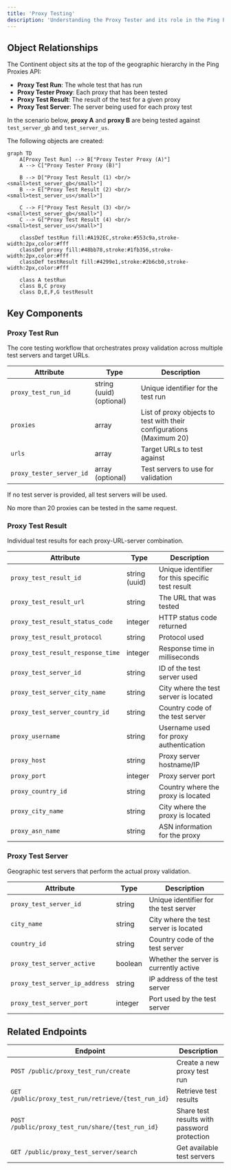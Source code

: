```yaml
---
title: 'Proxy Testing'
description: 'Understanding the Proxy Tester and its role in the Ping Proxies API'
---
```


## Object Relationships

The Continent object sits at the top of the geographic hierarchy in the Ping Proxies API:

- **Proxy Test Run**: The whole test that has run
- **Proxy Tester Proxy**: Each proxy that has been tested
- **Proxy Test Result**: The result of the test for a given proxy
- **Proxy Test Server**: The server being used for each proxy test

In the scenario below, **proxy A** and **proxy B** are being tested against `test_server_gb` and `test_server_us`.

The following objects are created:

```mermaid
graph TD
    A[Proxy Test Run] --> B["Proxy Tester Proxy (A)"]
    A --> C["Proxy Tester Proxy (B)"]
    
    B --> D["Proxy Test Result (1) <br/><small>test_server_gb</small>"]
    B --> E["Proxy Test Result (2) <br/><small>test_server_us</small>"]
    
    C --> F["Proxy Test Result (3) <br/><small>test_server_gb</small>"]
    C --> G["Proxy Test Result (4) <br/><small>test_server_us</small>"]
    
    classDef testRun fill:#A192EC,stroke:#553c9a,stroke-width:2px,color:#fff
    classDef proxy fill:#48bb78,stroke:#1fb356,stroke-width:2px,color:#fff
    classDef testResult fill:#4299e1,stroke:#2b6cb0,stroke-width:2px,color:#fff
    
    class A testRun
    class B,C proxy
    class D,E,F,G testResult
```

## Key Components

### Proxy Test Run

The core testing workflow that orchestrates proxy validation across multiple test servers and target URLs.

| Attribute | Type | Description |
|-----------|------|-------------|
| `proxy_test_run_id` | string (uuid) (optional) | Unique identifier for the test run |
| `proxies` | array | List of proxy objects to test with their configurations (Maximum 20)|
| `urls` | array | Target URLs to test against |
| `proxy_tester_server_id` | array (optional) | Test servers to use for validation |

If no test server is provided, all test servers will be used.

No more than 20 proxies can be tested in the same request.

### Proxy Test Result

Individual test results for each proxy-URL-server combination.

| Attribute | Type | Description |
|-----------|------|-------------|
| `proxy_test_result_id` | string (uuid) | Unique identifier for this specific test result |
| `proxy_test_result_url` | string | The URL that was tested |
| `proxy_test_result_status_code` | integer | HTTP status code returned |
| `proxy_test_result_protocol` | string | Protocol used |
| `proxy_test_result_response_time` | integer | Response time in milliseconds |
| `proxy_test_server_id` | string | ID of the test server used |
| `proxy_test_server_city_name` | string | City where the test server is located |
| `proxy_test_server_country_id` | string | Country code of the test server |
| `proxy_username` | string | Username used for proxy authentication |
| `proxy_host` | string | Proxy server hostname/IP |
| `proxy_port` | integer | Proxy server port |
| `proxy_country_id` | string | Country where the proxy is located |
| `proxy_city_name` | string | City where the proxy is located |
| `proxy_asn_name` | string | ASN information for the proxy |

### Proxy Test Server

Geographic test servers that perform the actual proxy validation.

| Attribute | Type | Description |
|-----------|------|-------------|
| `proxy_test_server_id` | string | Unique identifier for the test server |
| `city_name` | string | City where the test server is located |
| `country_id` | string | Country code of the test server |
| `proxy_test_server_active` | boolean | Whether the server is currently active |
| `proxy_test_server_ip_address` | string | IP address of the test server |
| `proxy_test_server_port` | integer | Port used by the test server |

## Related Endpoints

| Endpoint | Description |
|----------|-------------|
| `POST /public/proxy_test_run/create` | Create a new proxy test run |
| `GET /public/proxy_test_run/retrieve/{test_run_id}` | Retrieve test results |
| `POST /public/proxy_test_run/share/{test_run_id}` | Share test results with password protection |
| `GET /public/proxy_test_server/search` | Get available test servers |

